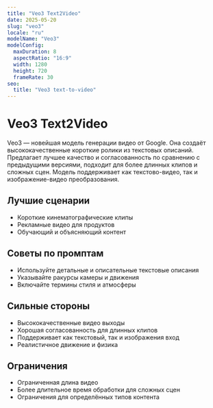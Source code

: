 ```yaml
---
title: "Veo3 Text2Video"
date: 2025-05-20
slug: "veo3"
locale: "ru"
modelName: "Veo3"
modelConfig:
  maxDuration: 8
  aspectRatio: "16:9"
  width: 1280
  height: 720
  frameRate: 30
seo:
  title: "Veo3 text-to-video"
---
```


# Veo3 Text2Video

Veo3 — новейшая модель генерации видео от Google. Она создаёт высококачественные короткие ролики
из текстовых описаний. Предлагает лучшее качество и согласованность по сравнению с предыдущими версиями,
подходит для более длинных клипов и сложных сцен. Модель поддерживает как текстово-видео, так и
изображение-видео преобразования.

## Лучшие сценарии

- Короткие кинематографические клипы
- Рекламные видео для продуктов
- Обучающий и объясняющий контент

## Советы по промптам

- Используйте детальные и описательные текстовые описания
- Указывайте ракурсы камеры и движения
- Включайте термины стиля и атмосферы

## Сильные стороны

- Высококачественные видео выходы
- Хорошая согласованность для длинных клипов
- Поддерживает как текстовый, так и изображения вход
- Реалистичное движение и физика

## Ограничения

- Ограниченная длина видео
- Более длительное время обработки для сложных сцен
- Ограничения для определённых типов контента 
